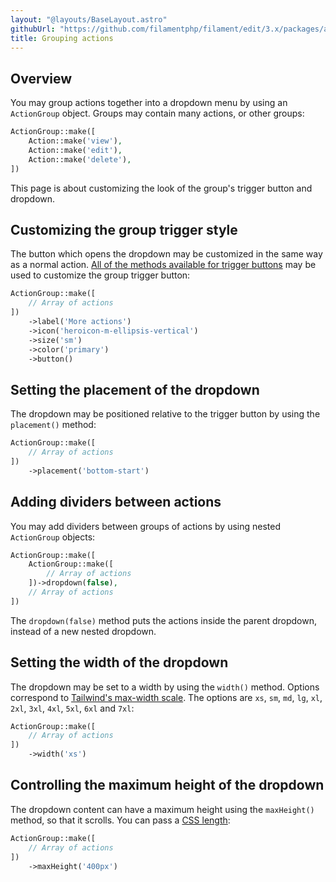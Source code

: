 ```yaml
---
layout: "@layouts/BaseLayout.astro"
githubUrl: "https://github.com/filamentphp/filament/edit/3.x/packages/actions/docs/05-grouping-actions.md"
title: Grouping actions
---
```


## Overview

You may group actions together into a dropdown menu by using an `ActionGroup` object. Groups may contain many actions, or other groups:

```php
ActionGroup::make([
    Action::make('view'),
    Action::make('edit'),
    Action::make('delete'),
])
```

This page is about customizing the look of the group's trigger button and dropdown.

## Customizing the group trigger style

The button which opens the dropdown may be customized in the same way as a normal action. [All of the methods available for trigger buttons](trigger-button) may be used to customize the group trigger button:

```php
ActionGroup::make([
    // Array of actions
])
    ->label('More actions')
    ->icon('heroicon-m-ellipsis-vertical')
    ->size('sm')
    ->color('primary')
    ->button()
```

## Setting the placement of the dropdown

The dropdown may be positioned relative to the trigger button by using the `placement()` method:

```php
ActionGroup::make([
    // Array of actions
])
    ->placement('bottom-start')
```

## Adding dividers between actions

You may add dividers between groups of actions by using nested `ActionGroup` objects:

```php
ActionGroup::make([
    ActionGroup::make([
        // Array of actions
    ])->dropdown(false),
    // Array of actions
])
```

The `dropdown(false)` method puts the actions inside the parent dropdown, instead of a new nested dropdown.

## Setting the width of the dropdown

The dropdown may be set to a width by using the `width()` method. Options correspond to [Tailwind's max-width scale](https://tailwindcss.com/docs/max-width). The options are `xs`, `sm`, `md`, `lg`, `xl`, `2xl`, `3xl`, `4xl`, `5xl`, `6xl` and `7xl`:

```php
ActionGroup::make([
    // Array of actions
])
    ->width('xs')
```

## Controlling the maximum height of the dropdown

The dropdown content can have a maximum height using the `maxHeight()` method, so that it scrolls. You can pass a [CSS length](https://developer.mozilla.org/en-US/docs/Web/CSS/length):

```php
ActionGroup::make([
    // Array of actions
])
    ->maxHeight('400px')
```
